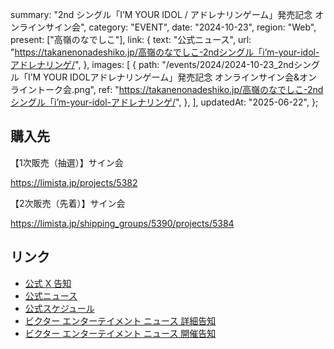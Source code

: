   summary: "2nd シングル「IʼM YOUR IDOL / アドレナリンゲーム」発売記念 オンラインサイン会",
  category: "EVENT",
  date: "2024-10-23",
  region: "Web",
  present: ["高嶺のなでしこ"],
  link: {
    text: "公式ニュース",
    url: "https://takanenonadeshiko.jp/高嶺のなでしこ-2ndシングル「iʼm-your-idol-アドレナリンゲ/",
  },
  images: [
    {
      path: "/events/2024/2024-10-23_2ndシングル「IʼM YOUR IDOLアドレナリンゲーム」発売記念 オンラインサイン会&オンライントーク会.png",
      ref: "https://takanenonadeshiko.jp/高嶺のなでしこ-2ndシングル「iʼm-your-idol-アドレナリンゲ/",
    },
  ],
  updatedAt: "2025-06-22",
};

## 購入先

【1次販売（抽選）】サイン会

https://limista.jp/projects/5382

【2次販売（先着）】サイン会

https://limista.jp/shipping_groups/5390/projects/5384

## リンク

- [公式 X 告知](https://x.com/takanenofficial/status/1847208229866217667)
- [公式ニュース](https://takanenonadeshiko.jp/高嶺のなでしこ-2ndシングル「iʼm-your-idol-アドレナリンゲ/)
- [公式スケジュール](https://takanenonadeshiko.jp/?p=2686)
- [ビクター エンターテイメント ニュース 詳細告知](https://www.jvcmusic.co.jp/-/News/A028511/28.html)
- [ビクター エンターテイメント ニュース 開催告知](https://www.jvcmusic.co.jp/-/News/A028511/16.html)
